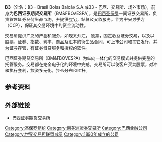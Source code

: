{{Infobox exchange
|name       = B3
|nativename = B3 - Brasil, Bolsa, Balcão
|logo       = <!-- 檔案不存在 [[File:BM&F_Bovespa_logo.png|200px]] -->
|image      = [[File:São_Paulo_Stock_Exchange_Building.jpg|200px]]
|type       = [[证券交易所|证券交易所]]
|city       = 圣保罗
|country    = 巴西
|coor       = 
|founded    = 1890年8月23日
|owner      = B3 S.A. - Brasil, Bolsa, Balcão (B3: [http://br.advfn.com/p.php?pid=qkquote&symbol=BVMF3 B3SA3])
|key_people = Edemir Pinto <small>[[首席执行官|（CEO）]]</small><br>Arminio Fraga <small>[[主席|（主席）]]</small>
|currency   = [[巴西雷亚尔|巴西雷亚尔]]
|listings   = 368<ref>[http://www.bmfbovespa.com.br/Cias-Listadas/Empresas-Listadas/BuscaEmpresaListada.aspx?Nome=&idioma=en-us 上市列表] {{webarchive|url=https://web.archive.org/web/20140729044455/http://www.bmfbovespa.com.br/Cias-Listadas/Empresas-Listadas/BuscaEmpresaListada.aspx?Nome=&idioma=en-us |date=2014年7月29日 }}</ref>
|mcap       = 1.0兆[[美元|美元]] <small>（2018年）</small><ref>{{cite web|url=http://www.world-exchanges.org/statistics/ytd-monthly|title=World-exchanges.org|publisher=|access-date=2014-07-20|archive-url=https://www.webcitation.org/5wT1KMbry?url=http://www.world-exchanges.org/statistics/ytd-monthly|archive-date=2011-02-13|dead-url=yes}}</ref>
|volume     = 
|indexes    = [[BOVESPA指数|IBOVESPA]]
|homepage   = {{URL|http://www.bmfbovespa.com.br}}
|footnotes  = 
}}
'''B3'''（全名：B3 - Brasil Bolsa Balcão S.A.或B3 - 巴西、交易所、场外市场），前身为'''巴西证券期货交易所'''（BM&FBOVESPA），是[[巴西|巴西]][[圣保罗|圣保罗]]一间证券交易所，负责管理证券及衍生品市场，并提供登记，结算及交收服务。作为中央对手方（CCP），保证其交易环境中的资金流动性。

交易所提供广泛的产品和服务，如现货外汇， 股票，固定收益证券交易，以及以股票、证券、指数、利率、商品及汇率的衍生品合同。可上市公司和其它发行，并为证券存管，有证券借贷服务和授权的软件。

巴西证券期货交易所（BM&FBOVESPA）为纵向一体化的交易模式并提供完整的托管服务。交易都在完全电子化的环境中完成。交易所可以使客户买卖股票，对冲和执行套利，投资多元化，持仓分布和杠杆。

== 参考资料 ==
<references/>

== 外部链接 ==
*[http://www.b3.com.br/ 巴西证券期货交易所] {{Wayback|url=http://www.b3.com.br/ |date=20210307143235 }}

{{Stock exchanges top 20}}
{{世界交易所联合会}}

{{coord|23|32|47|S|46|38|03|W|region:BR-SP_type:landmark|display=title|name=巴西證券交易所}}
[[Category:圣保罗组织|Category:圣保罗组织]]
[[Category:南美洲證券交易所|Category:南美洲證券交易所]]
[[Category:巴西金融公司|Category:巴西金融公司]]
[[Category:世界交易所联盟成员|Category:世界交易所联盟成员]]
[[Category:1890年成立的公司|Category:1890年成立的公司]]